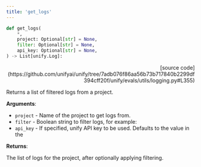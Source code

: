```yaml
---
title: 'get_logs'
---
```


```python
def get_logs(
    *,
    project: Optional[str] = None,
    filter: Optional[str] = None,
    api_key: Optional[str] = None,
) -> List[unify.Log]:
```

<p align="right">[source code](https://github.com/unifyai/unify/tree/7adb076f86aa56b73b717840b2299df394cff20f/unify/evals/utils/logging.py#L355)</p>

Returns a list of filtered logs from a project.

**Arguments**:

- `project` - Name of the project to get logs from.
- `filter` - Boolean string to filter logs, for example:
- `api_key` - If specified, unify API key to be used. Defaults to the value in the



**Returns**:

The list of logs for the project, after optionally applying filtering.